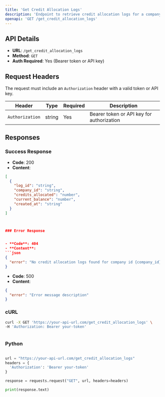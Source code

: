 ```yaml
---
title: 'Get Credit Allocation Logs'
description: 'Endpoint to retrieve credit allocation logs for a company'
openapi: 'GET /get_credit_allocation_logs'
---
```


## API Details

- **URL**: `/get_credit_allocation_logs`
- **Method**: `GET`
- **Auth Required**: Yes (Bearer token or API key)

## Request Headers

The request must include an `Authorization` header with a valid token or API key.

| Header           | Type   | Required | Description                            |
|------------------|--------|----------|----------------------------------------|
| `Authorization`  | string | Yes      | Bearer token or API key for authorization |

## Responses

### Success Response

- **Code**: 200
- **Content**:
```json
[
  {
    "log_id": "string",
    "company_id": "string",
    "credits_allocated": "number",
    "current_balance": "number",
    "created_at": "string"
  }
]



### Error Response


- **Code**: 404
- **Content**: 
```json
{
  "error": "No credit allocation logs found for company id {company_id}"
}


```
- **Code**: 500
- **Content**:
```json
{
  "error": "Error message description"
}


```

### cURL

```bash
curl -X GET 'https://your-api-url.com/get_credit_allocation_logs' \
-H 'Authorization: Bearer your-token'



```

### Python 

```python

url = "https://your-api-url.com/get_credit_allocation_logs"
headers = {
  'Authorization': 'Bearer your-token'
}

response = requests.request("GET", url, headers=headers)

print(response.text)



```